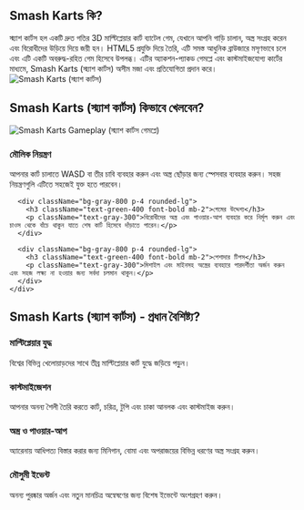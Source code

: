 ## Smash Karts কি?
<div className="flex flex-col md:flex-row items-center gap-8">
  <div className="w-full md:w-1/2 text-xl">
    স্ম্যাশ কার্টস হল একটি দ্রুত গতির 3D মাল্টিপ্লেয়ার কার্ট ব্যাটেল গেম, যেখানে আপনি গাড়ি চালান, অস্ত্র সংগ্রহ করেন এবং বিরোধীদের উড়িয়ে দিয়ে জয়ী হন। HTML5 প্রযুক্তি দিয়ে তৈরি, এটি সমস্ত আধুনিক ব্রাউজারে মসৃণভাবে চলে এবং এটি একটি অবরুদ্ধ-রহিত গেম হিসেবে উপলব্ধ। এটির  অ্যাকশন-প্যাকড গেমপ্লে এবং কাস্টমাইজযোগ্য কার্টের মাধ্যমে, Smash Karts (স্ম্যাশ কার্টস) অসীম মজা এবং প্রতিযোগিতা প্রদান করে।
  </div>
  <div className="w-full md:w-1/2 flex justify-center items-center">
    <img 
      src="/games/smash-karts/game_screenshot.webp" 
      alt="Smash Karts (স্ম্যাশ কার্টস)" 
      className="w-4/5 h-auto"
    />
  </div>
</div>

## Smash Karts (স্ম্যাশ কার্টস) কিভাবে খেলবেন?
<div className="flex flex-col md:flex-row items-center gap-8">
  <div className="w-full md:w-1/2">
    <img 
      src="/games/smash-karts/game_screenshot.webp" 
      alt="Smash Karts Gameplay (স্ম্যাশ কার্টস গেমপ্লে)" 
      className="w-4/5 h-auto mx-auto"
    />
  </div>
  <div className="w-full md:w-1/2">
    <div className="grid grid-cols-1 gap-4 mt-0">
      <div className="bg-gray-800 p-4 rounded-lg">
        <h3 className="text-green-400 font-bold mb-2">মৌলিক নিয়ন্ত্রণ</h3>
        <p className="text-gray-300">
          আপনার কার্ট চালাতে WASD বা তীর চাবি ব্যবহার করুন এবং অস্ত্র ছোঁড়ার জন্য স্পেসবার ব্যবহার করুন। সহজ নিয়ন্ত্রণগুলি এটিতে সহজেই যুক্ত হতে পারবেন।
        </p>
      </div>

      <div className="bg-gray-800 p-4 rounded-lg">
        <h3 className="text-green-400 font-bold mb-2">গেমের উদ্দেশ্য</h3>
        <p className="text-gray-300">বিরোধীদের অস্ত্র এবং পাওয়ার-আপ ব্যবহার করে নির্মূল করুন এবং চাওস থেকে বাঁচে থাকুন যাতে শেষ কার্ট হিসেবে দাঁড়াতে পারেন।</p>
      </div>

      <div className="bg-gray-800 p-4 rounded-lg">
        <h3 className="text-green-400 font-bold mb-2">পেশাদার টিপস</h3>
        <p className="text-gray-300">মিশাইল এবং মাইনসহ অস্ত্রের ব্যবহারে পারদর্শীতা অর্জন করুন এবং সহজ লক্ষ্য না হওয়ার জন্য সর্বদা চলমান থাকুন।</p>
      </div>
    </div>
  </div>
</div>

## Smash Karts (স্ম্যাশ কার্টস) -  প্রধান বৈশিষ্ট্য?
<div className="grid grid-cols-1 md:grid-cols-2 gap-4">
  <div className="bg-gray-800 p-4 rounded-lg">
    <h3 className="text-green-400 font-bold mb-2">মাল্টিপ্লেয়ার যুদ্ধ</h3>
    <p className="text-gray-300">বিশ্বের বিভিন্ন খেলোয়াড়দের সাথে তীব্র মাল্টিপ্লেয়ার কার্ট যুদ্ধে জড়িয়ে পড়ুন।</p>
  </div>

  <div className="bg-gray-800 p-4 rounded-lg">
    <h3 className="text-green-400 font-bold mb-2">কাস্টমাইজেশন</h3>
    <p className="text-gray-300">আপনার অনন্য শৈলী তৈরি করতে কার্ট, চরিত্র, টুপি এবং চাকা আনলক এবং কাস্টমাইজ করুন।</p>
  </div>

  <div className="bg-gray-800 p-4 rounded-lg">
    <h3 className="text-green-400 font-bold mb-2">অস্ত্র ও পাওয়ার-আপ</h3>
    <p className="text-gray-300">অ্যারেনায় আধিপত্য বিস্তার করার জন্য মিনিগান, বোমা এবং অপরাজয়ের বিভিন্ন ধরণের অস্ত্র সংগ্রহ করুন।</p>
  </div>

  <div className="bg-gray-800 p-4 rounded-lg">
    <h3 className="text-green-400 font-bold mb-2">মৌসুমী ইভেন্ট</h3>
    <p className="text-gray-300">অনন্য পুরষ্কার অর্জন এবং নতুন মানচিত্র অন্বেষণের জন্য বিশেষ ইভেন্টে অংশগ্রহণ করুন।</p>
  </div>
</div>
